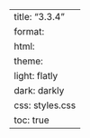 ---
title: "3.3.4"
format:
    html:
        theme:
            light: flatly
            dark: darkly
        css: styles.css
        toc: true
---